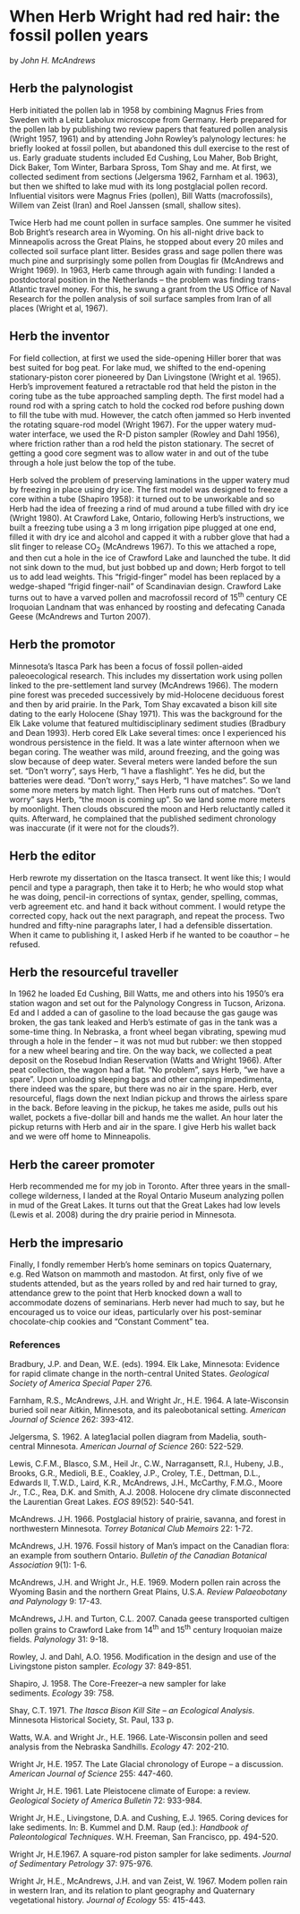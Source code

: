 # When Herb Wright had red hair: the fossil pollen years 

by *John H. McAndrews*

## Herb the palynologist

Herb initiated the pollen lab in 1958 by combining Magnus Fries from Sweden with a Leitz Labolux microscope from Germany. Herb prepared for the pollen lab by publishing two review papers that featured pollen analysis (Wright 1957, 1961) and by attending John Rowley’s palynology lectures: he briefly looked at fossil pollen, but abandoned this dull exercise to the rest of us. Early graduate students included Ed Cushing, Lou Maher, Bob Bright, Dick Baker, Tom Winter, Barbara Spross, Tom Shay and me. At first, we collected sediment from sections (Jelgersma 1962, Farnham et al. 1963), but then we shifted to lake mud with its long postglacial pollen record. Influential visitors were Magnus Fries (pollen), Bill Watts (macrofossils), Willem van Zeist (Iran) and Roel Janssen (small, shallow sites).

Twice Herb had me count pollen in surface samples. One summer he visited Bob Bright’s research area in Wyoming. On his all-night drive back to Minneapolis across the Great Plains, he stopped about every 20 miles and collected soil surface plant litter. Besides grass and sage pollen there was much pine and surprisingly some pollen from Douglas fir (McAndrews and Wright 1969). In 1963, Herb came through again with funding: I landed a postdoctoral position in the Netherlands – the problem was finding trans-Atlantic travel money. For this, he swung a grant from the US Office of Naval Research for the pollen analysis of soil surface samples from Iran of all places (Wright et al, 1967).

## Herb the inventor

For field collection, at first we used the side-opening Hiller borer that was best suited for bog peat. For lake mud, we shifted to the end-opening stationary-piston corer pioneered by Dan Livingstone (Wright et al. 1965). Herb’s improvement featured a retractable rod that held the piston in the coring tube as the tube approached sampling depth. The first model had a round rod with a spring catch to hold the cocked rod before pushing down to fill the tube with mud. However, the catch often jammed so Herb invented the rotating square-rod model (Wright 1967). For the upper watery mud-water interface, we used the R-D piston sampler (Rowley and Dahl 1956), where friction rather than a rod held the piston stationary. The secret of getting a good core segment was to allow water in and out of the tube through a hole just below the top of the tube.

Herb solved the problem of preserving laminations in the upper watery mud by freezing in place using dry ice. The first model was designed to freeze a core within a tube (Shapiro 1958): it turned out to be unworkable and so Herb had the idea of freezing a rind of mud around a tube filled with dry ice (Wright 1980). At Crawford Lake, Ontario, following Herb’s instructions, we built a freezing tube using a 3 m long irrigation pipe plugged at one end, filled it with dry ice and alcohol and capped it with a rubber glove that had a slit finger to release CO~2~ (McAndrews 1967). To this we attached a rope, and then cut a hole in the ice of Crawford Lake and launched the tube. It did not sink down to the mud, but just bobbed up and down; Herb forgot to tell us to add lead weights. This “frigid-finger” model has been replaced by a wedge-shaped “frigid finger-nail” of Scandinavian design. Crawford Lake turns out to have a varved pollen and macrofossil record of 15^th^ century CE Iroquoian Landnam that was enhanced by roosting and defecating Canada Geese (McAndrews and Turton 2007).

## Herb the promotor

Minnesota’s Itasca Park has been a focus of fossil pollen-aided paleoecological research. This includes my dissertation work using pollen linked to the pre-settlement land survey (McAndrews 1966). The modern pine forest was preceded successively by mid-Holocene deciduous forest and then by arid prairie. In the Park, Tom Shay excavated a bison kill site dating to the early Holocene (Shay 1971). This was the background for the Elk Lake volume that featured multidisciplinary sediment studies (Bradbury and Dean 1993). Herb cored Elk Lake several times: once I experienced his wondrous persistence in the field. It was a late winter afternoon when we began coring. The weather was mild, around freezing, and the going was slow because of deep water. Several meters were landed before the sun set. “Don’t worry”, says Herb, “I have a flashlight”. Yes he did, but the batteries were dead. “Don’t worry,” says Herb, “I have matches”. So we land some more meters by match light. Then Herb runs out of matches. “Don’t worry” says Herb, “the moon is coming up”. So we land some more meters by moonlight. Then clouds obscured the moon and Herb reluctantly called it quits. Afterward, he complained that the published sediment chronology was inaccurate (if it were not for the clouds?).

## Herb the editor

Herb rewrote my dissertation on the Itasca transect. It went like this; I would pencil and type a paragraph, then take it to Herb; he who would stop what he was doing, pencil-in corrections of syntax, gender, spelling, commas, verb agreement etc. and hand it back without comment. I would retype the corrected copy, hack out the next paragraph, and repeat the process. Two hundred and fifty-nine paragraphs later, I had a defensible dissertation. When it came to publishing it, I asked Herb if he wanted to be coauthor – he refused.

## Herb the resourceful traveller

In 1962 he loaded Ed Cushing, Bill Watts, me and others into his 1950’s era station wagon and set out for the Palynology Congress in Tucson, Arizona. Ed and I added a can of gasoline to the load because the gas gauge was broken, the gas tank leaked and Herb’s estimate of gas in the tank was a some-time thing. In Nebraska, a front wheel began vibrating, spewing mud through a hole in the fender – it was not mud but rubber: we then stopped for a new wheel bearing and tire. On the way back, we collected a peat deposit on the Rosebud Indian Reservation (Watts and Wright 1966). After peat collection, the wagon had a flat. “No problem”, says Herb, “we have a spare”. Upon unloading sleeping bags and other camping impedimenta, there indeed was the spare, but there was no air in the spare. Herb, ever resourceful, flags down the next Indian pickup and throws the airless spare in the back. Before leaving in the pickup, he takes me aside, pulls out his wallet, pockets a five-dollar bill and hands me the wallet. An hour later the pickup returns with Herb and air in the spare. I give Herb his wallet back and we were off home to Minneapolis.

## Herb the career promoter

Herb recommended me for my job in Toronto. After three years in the small-college wilderness, I landed at the Royal Ontario Museum analyzing pollen in mud of the Great Lakes. It turns out that the Great Lakes had low levels (Lewis et al. 2008) during the dry prairie period in Minnesota.

## Herb the impresario

Finally, I fondly remember Herb’s home seminars on topics Quaternary, e.g. Red Watson on mammoth and mastodon. At first, only five of we students attended, but as the years rolled by and red hair turned to gray, attendance grew to the point that Herb knocked down a wall to accommodate dozens of seminarians. Herb never had much to say, but he encouraged us to voice our ideas, particularly over his post-seminar chocolate-chip cookies and “Constant Comment” tea.

### References 

Bradbury, J.P. and Dean, W.E. (eds). 1994. Elk Lake, Minnesota: Evidence for rapid climate change in the north-central United States. *Geological Society of America Special Paper* 276.

Farnham, R.S., McAndrews, J.H. and Wright Jr., H.E. 1964. A late-Wisconsin buried soil near Aitkin, Minnesota, and its paleobotanical setting. *American Journal of Science* 262: 393-412.

Jelgersma, S. 1962. A lateg1acial pollen diagram from Madelia, south-central Minnesota. *American Journal of Science* 260: 522-529.

Lewis, C.F.M., Blasco, S.M., Heil Jr., C.W., Narragansett, R.I., Hubeny, J.B., Brooks, G.R., Medioli, B.E., Coakley, J.P., Croley, T.E., Dettman, D.L., Edwards II, T.W.D., Laird, K.R., McAndrews, J.H., McCarthy, F.M.G., Moore Jr., T.C., Rea, D.K. and Smith, A.J. 2008. Holocene dry climate disconnected the Laurentian Great Lakes. *EOS* 89(52): 540-541.

McAndrews. J.H. 1966. Postglacial history of prairie, savanna, and forest in northwestern Minnesota. *Torrey Botanical Club Memoirs* 22: 1-72.

McAndrews, J.H. 1976. Fossil history of Man’s impact on the Canadian flora: an example from southern Ontario. *Bulletin of the Canadian Botanical Association* 9(1): 1-6.

McAndrews, J.H. and Wright Jr., H.E. 1969. Modern pollen rain across the Wyoming Basin and the northern Great Plains, U.S.A. *Review Palaeobotany and Palynology* 9: 17-43.

McAndrews**,** J.H. and Turton, C.L. 2007. Canada geese transported cultigen pollen grains to Crawford Lake from 14^th^ and 15^th^ century Iroquoian maize fields. *Palynology* 31: 9-18.

Rowley, J. and Dahl, A.O. 1956. Modification in the design and use of the Livingstone piston sampler. *Ecology* 37: 849-851.

Shapiro, J. 1958. The Core-Freezer--a new sampler for lake sediments. *Ecology* 39: 758.

Shay, C.T. 1971. *The Itasca Bison Kill Site -- an Ecological Analysis*. Minnesota Historical Society, St. Paul, 133 p.

Watts, W.A. and Wright Jr., H.E. 1966. Late-Wisconsin pollen and seed analysis from the Nebraska Sandhills. *Ecology* 47: 202-210.

Wright Jr, H.E. 1957. The Late Glacial chronology of Europe – a discussion. *American* *Journal of Science* 255: 447-460.

Wright Jr, H.E. 1961. Late Pleistocene climate of Europe: a review. *Geological Society of America Bulletin* 72: 933-984.

Wright Jr, H.E., Livingstone, D.A. and Cushing, E.J. 1965. Coring devices for lake sediments. In: B. Kummel and D.M. Raup (ed.): *Handbook of Paleontological Techniques*. W.H. Freeman, San Francisco, pp. 494-520. 

Wright Jr, H.E.1967. A square-rod piston sampler for lake sediments. *Journal of Sedimentary Petrology* 37: 975-976.

Wright Jr, H.E., McAndrews, J.H. and van Zeist, W. 1967. Modem pollen rain in western Iran, and its relation to plant geography and Quaternary vegetational history. *Journal of Ecology* 55: 415-443.
